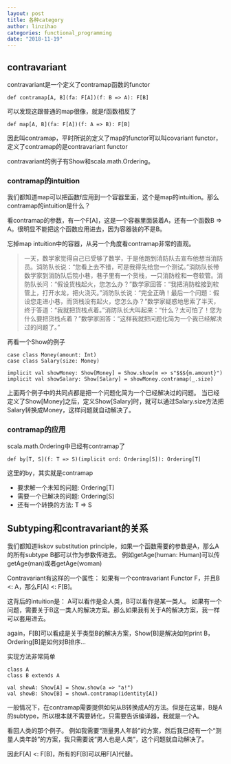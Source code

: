 ```yaml
---
layout: post
title: 各种category
author: linzihao
categories: functional_programming
date: "2018-11-19"
---
```


## contravariant ##
contravariant是一个定义了contramap函数的functor
```
def contramap[A, B](fa: F[A])(f: B => A): F[B]
```
可以发现这跟普通的map很像，就是f函数相反了
```
def map[A, B](fa: F[A])(f: A => B): F[B]
```
因此叫contramap，平时所说的定义了map的functor可以叫covariant functor，定义了contramap的是contravariant functor

contravariant的例子有Show和scala.math.Ordering。

### contramap的intuition ###
我们都知道map可以把函数f应用到一个容器里面，这个是map的intuition。那么contramap的intuition是什么？

看contramap的参数，有一个F[A]，这是一个容器里面装着A，还有一个函数B => A。很明显不能把这个函数应用进去，因为容器装的不是B。

忘掉map intuition中的容器，从另一个角度看contramap非常的直观。

> 一天，数学家觉得自己已受够了数学，于是他跑到消防队去宣布他想当消防员。消防队长说：“您看上去不错，可是我得先给您一个测试。”消防队长带数学家到消防队后院小巷，巷子里有一个货栈，一只消防栓和一卷软管。消防队长问：“假设货栈起火，您怎么办？”数学家回答：“我把消防栓接到软管上，打开水龙，把火浇灭。”消防队长说：“完全正确！最后一个问题：假设您走进小巷，而货栈没有起火，您怎么办？”数学家疑惑地思索了半天，终于答道：“我就把货栈点着。”消防队长大叫起来：“什么？太可怕了！您为什么要把货栈点着？”数学家回答：“这样我就把问题化简为一个我已经解决过的问题了。”

再看一个Show的例子
```
case class Money(amount: Int)
case class Salary(size: Money)

implicit val showMoney: Show[Money] = Show.show(m => s"$$${m.amount}")
implicit val showSalary: Show[Salary] = showMoney.contramap(_.size)
```

上面两个例子中的共同点都是把一个问题化简为一个已经解决过的问题。
当已经定义了Show[Money]之后，定义Show[Salary]时，就可以通过Salary.size方法把Salary转换成Money，这样问题就自动解决了。

### contramap的应用 ###
scala.math.Ordering中已经有contramap了
```
def by[T, S](f: T => S)(implicit ord: Ordering[S]): Ordering[T]
```
这里的by，其实就是contramap
- 要求解一个未知的问题: Ordering[T]
- 需要一个已解决的问题: Ordering[S]
- 还有一个转换的方法: T => S

## Subtyping和contravariant的关系 ##
我们都知道liskov substitution principle，如果一个函数需要的参数是A，那么A的所有subtype B都可以作为参数传进去。
例如getAge(human: Human)可以传getAge(man)或者getAge(woman)

Contravariant有这样的一个属性：
如果有一个contravariant Functor F，并且B <: A，那么F[A] <: F[B]。

这背后的intuition是：
A可以看作是全人类，B可以看作是某一类人。
如果有一个问题，需要关于B这一类人的解决方案。那么如果我有关于A的解决方案，我一样可以套用进去。

again，F[B]可以看成是关于类型B的解决方案，Show[B]是解决如何print B，Ordering[B]是如何对B排序...

实现方法非常简单
```
class A
class B extends A

val showA: Show[A] = Show.show(a => "a!")
val showB: Show[B] = showA.contramap(identity[A])
```
一般情况下，在contramap需要提供如何从B转换成A的方法。但是在这里，B是A的subtype，所以根本就不需要转化，只需要告诉编译器，我就是一个A。

看回人类的那个例子。
例如我需要“测量男人年龄”的方案，然后我已经有一个“测量人类年龄”的方案，我只需要说“男人也是人类”，这个问题就自动解决了。

因此F[A] <: F[B]，所有的F[B]可以用F[A]代替。